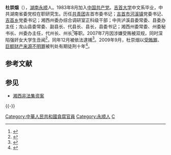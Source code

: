 '''杜崇烟'''（{{bd|1962年|8月||catIdx=D杜}}），[[湖南|湖南]][[永顺|永顺]]人。1983年8月加入[[中国共产党|中国共产党]]。[[吉首大学|吉首大学]]中文系毕业，中共湖南省委党校在职研究生。历任[[中國共產主義青年團|共青团]]吉首市委书记；[[吉首市|吉首市]][[河溪镇|河溪镇]]党委书记、[[吉首乡|吉首乡]]党委书记；湘西州委办综合调研室正科级干部；中共泸溪县委常委、县委办主任；龙山县委常委、副县长、代县长、县长，县委书记；湘西州委常委、州委秘书长、州委办主任，代州长、州长<ref>{{cite web|url=http://news.qq.com/a/20040301/000197.htm|title=杜崇烟当选为湖南湘西土家族苗族自治州州长_新闻|website=腾讯网}}</ref>等职。2007年7月因涉嫌受贿被双规，同时深陷强奸女大学生丑闻<ref>{{cite web|url=http://news.sina.com.cn/o/2009-10-11/084316417974s.shtml|title=色鬼贪官杜崇烟的北京一夜|website=新浪网|access-date=2012-02-06|archive-date=2019-08-09|archive-url=https://web.archive.org/web/20190809035214/http://news.sina.com.cn/o/2009-10-11/084316417974s.shtml|dead-url=no}}</ref>，同年12月被依法逮捕<ref>{{cite web|url=http://news.sina.com.cn/c/2007-12-26/120013147921s.shtml|title=湘西原州长杜崇烟被立案(图)|website=新浪网|access-date=2012-02-06|archive-date=2019-08-10|archive-url=https://web.archive.org/web/20190810144033/http://news.sina.com.cn/c/2007-12-26/120013147921s.shtml|dead-url=no}}</ref>。2009年9月，杜崇烟以[[受贿罪|受贿罪]]、[[巨额财产来源不明罪|巨额财产来源不明罪]]被判处有期徒刑十年<ref>{{cite web|url=http://news.qq.com/a/20091010/000995.htm|title=色鬼贪官杜崇烟一审被判10年_滚动新闻_新闻|website=腾讯网}}</ref>。

== 参考文献 ==
{{Reflist}}

== 参见 ==
* [[湘西非法集资案|湘西非法集资案]]

{{-}}
{{start box}}
{{s-gov}}
{{s-before|[[武吉海|武吉海]]}}
{{s-title|[[湘西土家族苗族自治州人民政府|湘西土家族苗族自治州人民政府]]州长|2003年4月—[[2007年12月|2007年12月]]}}
{{s-after|[[徐克勤|徐克勤]]}}
{{s-before|[[田家贵|田家贵]]}}
{{s-title|[[龙山县人民政府|龙山县人民政府]]县长|1995年6月—1997年8月}}
{{s-after|[[贾高飞|贾高飞]]}}
{{s-ppo}}
{{s-before|[[金述富|金述富]]}}
{{s-title|[[中国共产党湘西土家族苗族自治州委员会|中国共产党湘西土家族苗族自治州委员会]]秘书长|2000年10月—2003年4月}}
{{s-after|[[姚建江|姚建江]]}}
{{s-before|[[田家贵|田家贵]]}}
{{s-title|[[中国共产党龙山县委员会|中国共产党龙山县委员会]]书记|1997年8月—2000年10月}}
{{s-after|[[贾高飞|贾高飞]]}}
{{end box}}
{{湖南省湘西州正职领导人}}

{{DEFAULTSORT:Dù Chóngyān}}
[[Category:中華人民共和國貪腐官員|Category:中華人民共和國貪腐官員]]
[[Category:永顺人|Category:永顺人]]
[[Category:杜姓|C]]